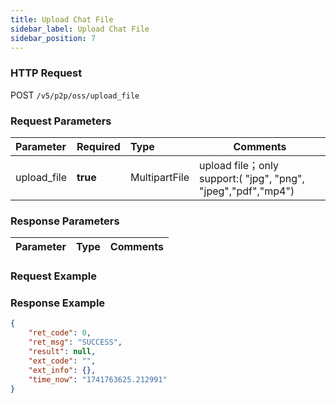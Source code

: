 ```yaml
---
title: Upload Chat File
sidebar_label: Upload Chat File
sidebar_position: 7
---
```


### HTTP Request
POST `/v5/p2p/oss/upload_file`

### Request Parameters
| Parameter | Required | Type | Comments|
|:----- |:-------|:-----|------ |
|upload_file|<b>true</b> |MultipartFile |upload file；only support:( "jpg", "png", "jpeg","pdf","mp4") |


### Response Parameters
| Parameter | Type | Comments|
|:----- |:-----|----- |

### Request Example



### Response Example

```json
{
    "ret_code": 0,
    "ret_msg": "SUCCESS",
    "result": null,
    "ext_code": "",
    "ext_info": {},
    "time_now": "1741763625.212991"
}
```
